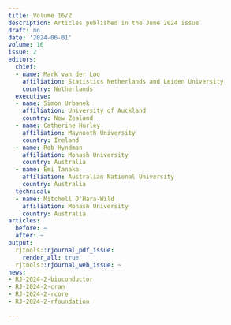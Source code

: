 ```yaml
---
title: Volume 16/2
description: Articles published in the June 2024 issue
draft: no
date: '2024-06-01'
volume: 16
issue: 2
editors:
  chief:
  - name: Mark van der Loo
    affiliation: Statistics Netherlands and Leiden University
    country: Netherlands
  executive:
  - name: Simon Urbanek
    affiliation: University of Auckland
    country: New Zealand
  - name: Catherine Hurley
    affiliation: Maynooth University
    country: Ireland
  - name: Rob Hyndman
    affiliation: Monash University
    country: Australia
  - name: Emi Tanaka
    affiliation: Australian National University
    country: Australia
  technical:
  - name: Mitchell O'Hara-Wild
    affiliation: Monash University
    country: Australia
articles:
  before: ~
  after: ~
output:
  rjtools::rjournal_pdf_issue: 
    render_all: true
  rjtools::rjournal_web_issue: ~
news:
- RJ-2024-2-bioconductor
- RJ-2024-2-cran
- RJ-2024-2-rcore
- RJ-2024-2-rfoundation

---
```








&nbsp;
